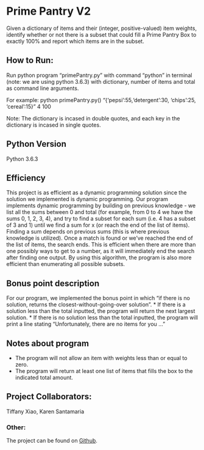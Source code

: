 # Prime Pantry V2
Given a dictionary of items and their (integer, positive-valued) item weights, identify whether or not there is a subset that could fill a Prime Pantry Box to exactly 100% and report which items are in the subset.

## How to Run:
Run python program "primePantry.py" with command "python" in terminal (note: we are using python 3.6.3) with dictionary, number of items and total as command line arguments.

For example: python primePantry.py() "{'pepsi':55,'detergent':30, 'chips':25, 'cereal':15}" 4 100

Note: The dictionary is incased in double quotes, and each key in the dictionary is incased in single quotes.

## Python Version
Python 3.6.3

## Efficiency
This project is as efficient as a dynamic programming solution since the solution we implemented is dynamic programming. Our program implements dynamic programming by building on previous knowledge - we list all the sums between 0 and total (for example, from 0 to 4 we have the sums 0, 1, 2, 3, 4), and try to find a subset for each sum (i.e. 4 has a subset of 3 and 1) until we find a sum for x (or reach the end of the list of items). Finding a sum depends on previous sums (this is where previous knowledge is utilized). Once a match is found or we've reached the end of the list of items, the search ends. This is efficient when there are more than one possibly ways to get to a number, as it will immediately end the search after finding one output. By using this algorithm, the program is also more efficient than enumerating all possible subsets.

## Bonus point description
For our program, we implemented the bonus point in which "if there is no solution, returns the closest-without-going-over solution".
* If there is a solution less than the total inputted, the program will return the next largest solution.
* If there is no solution less than the total inputted, the program will print a line stating "Unfortunately, there are no items for you ..."

## Notes about program
* The program will not allow an item with weights less than or equal to zero.
* The program will return at least one list of items that fills the box to the indicated total amount.

## Project Collaborators:
Tiffany Xiao, Karen Santamaria

### Other:
The project can be found on [Github](https://github.com/tiffanyxiao/csc220-codingchallenges/blob/master/Coding%20Challenge%203/primePantry.py).
